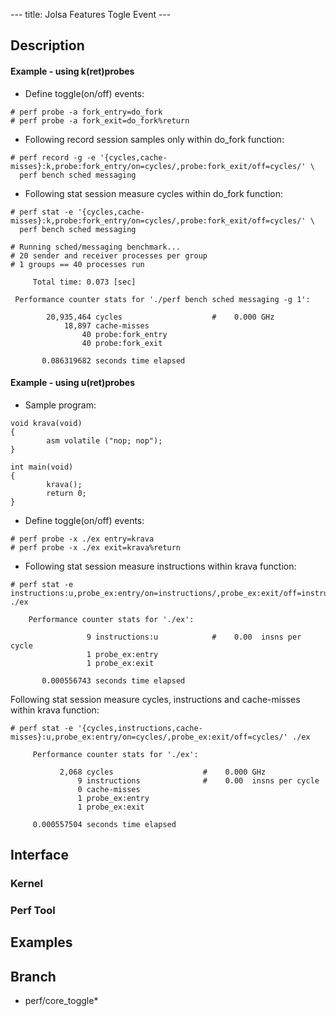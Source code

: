 ---
title: Jolsa Features Togle Event
---

== Description ==

==== Example - using k(ret)probes ====

* Define toggle(on/off) events:
<pre>
# perf probe -a fork_entry=do_fork
# perf probe -a fork_exit=do_fork%return
</pre>

* Following record session samples only within do_fork function:
<pre>
# perf record -g -e '{cycles,cache-misses}:k,probe:fork_entry/on=cycles/,probe:fork_exit/off=cycles/' \ 
  perf bench sched messaging
</pre>

* Following stat session measure cycles within do_fork function:
<pre>
# perf stat -e '{cycles,cache-misses}:k,probe:fork_entry/on=cycles/,probe:fork_exit/off=cycles/' \ 
  perf bench sched messaging

# Running sched/messaging benchmark...
# 20 sender and receiver processes per group
# 1 groups == 40 processes run

     Total time: 0.073 [sec]

 Performance counter stats for './perf bench sched messaging -g 1':

        20,935,464 cycles                    #    0.000 GHz
            18,897 cache-misses
                40 probe:fork_entry
                40 probe:fork_exit

       0.086319682 seconds time elapsed

</pre>

==== Example - using u(ret)probes ====

* Sample program:
<pre>
void krava(void)
{
        asm volatile ("nop; nop");
}

int main(void)
{
        krava();
        return 0;
}
</pre>

* Define toggle(on/off) events:
<pre>
# perf probe -x ./ex entry=krava
# perf probe -x ./ex exit=krava%return
</pre>

* Following stat session measure instructions within krava function:
<pre>
# perf stat -e instructions:u,probe_ex:entry/on=instructions/,probe_ex:exit/off=instructions/ ./ex

    Performance counter stats for './ex':

                 9 instructions:u            #    0.00  insns per cycle 
                 1 probe_ex:entry
                 1 probe_ex:exit

       0.000556743 seconds time elapsed
</pre>

Following stat session measure cycles, instructions and cache-misses within krava function:
<pre>
# perf stat -e '{cycles,instructions,cache-misses}:u,probe_ex:entry/on=cycles/,probe_ex:exit/off=cycles/' ./ex

     Performance counter stats for './ex':

           2,068 cycles                    #    0.000 GHz
               9 instructions              #    0.00  insns per cycle 
               0 cache-misses
               1 probe_ex:entry
               1 probe_ex:exit

     0.000557504 seconds time elapsed
</pre>

== Interface ==

=== Kernel ===

=== Perf Tool ===

== Examples ==

== Branch ==
* perf/core_toggle*